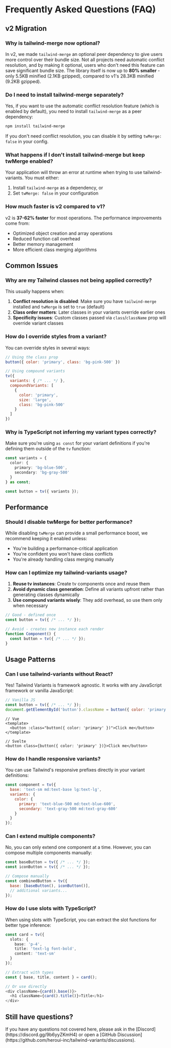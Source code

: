# Frequently Asked Questions (FAQ)


## v2 Migration

### Why is tailwind-merge now optional?

In v2, we made `tailwind-merge` an optional peer dependency to give users more control over their bundle size. Not all projects need automatic conflict resolution, and by making it optional, users who don't need this feature can save significant bundle size. The library itself is now up to **80% smaller** - only 5.5KB minified (2.1KB gzipped), compared to v1's 28.3KB minified (9.2KB gzipped).

### Do I need to install tailwind-merge separately?

Yes, if you want to use the automatic conflict resolution feature (which is enabled by default), you need to install `tailwind-merge` as a peer dependency:

```bash
npm install tailwind-merge
```

If you don't need conflict resolution, you can disable it by setting `twMerge: false` in your config.

### What happens if I don't install tailwind-merge but keep twMerge enabled?

Your application will throw an error at runtime when trying to use tailwind-variants. You must either:
1. Install `tailwind-merge` as a dependency, or
2. Set `twMerge: false` in your configuration

### How much faster is v2 compared to v1?

v2 is **37-62% faster** for most operations. The performance improvements come from:
- Optimized object creation and array operations
- Reduced function call overhead
- Better memory management
- More efficient class merging algorithms

## Common Issues

### Why are my Tailwind classes not being applied correctly?

This usually happens when:
1. **Conflict resolution is disabled**: Make sure you have `tailwind-merge` installed and `twMerge` is set to `true` (default)
2. **Class order matters**: Later classes in your variants override earlier ones
3. **Specificity issues**: Custom classes passed via `class`/`className` prop will override variant classes

### How do I override styles from a variant?

You can override styles in several ways:

```js
// Using the class prop
button({ color: 'primary', class: 'bg-pink-500' })

// Using compound variants
tv({
  variants: { /* ... */ },
  compoundVariants: [
    {
      color: 'primary',
      size: 'large',
      class: 'bg-pink-500'
    }
  ]
})
```

### Why is TypeScript not inferring my variant types correctly?

Make sure you're using `as const` for your variant definitions if you're defining them outside of the `tv` function:

```ts
const variants = {
  color: {
    primary: 'bg-blue-500',
    secondary: 'bg-gray-500'
  }
} as const;

const button = tv({ variants });
```

## Performance

### Should I disable twMerge for better performance?

While disabling `twMerge` can provide a small performance boost, we recommend keeping it enabled unless:
- You're building a performance-critical application
- You're confident you won't have class conflicts
- You're already handling class merging manually

### How can I optimize my tailwind-variants usage?

1. **Reuse tv instances**: Create tv components once and reuse them
2. **Avoid dynamic class generation**: Define all variants upfront rather than generating classes dynamically
3. **Use compound variants wisely**: They add overhead, so use them only when necessary

```js
// Good - defined once
const button = tv({ /* ... */ });

// Avoid - creates new instance each render
function Component() {
  const button = tv({ /* ... */ });
}
```

## Usage Patterns

### Can I use tailwind-variants without React?

Yes! Tailwind Variants is framework agnostic. It works with any JavaScript framework or vanilla JavaScript:

```js
// Vanilla JS
const button = tv({ /* ... */ });
document.getElementById('button').className = button({ color: 'primary' });
```

```vue
// Vue
<template>
  <button :class="button({ color: 'primary' })">Click me</button>
</template>
```

```svelte
// Svelte
<button class={button({ color: 'primary' })}>Click me</button>
```

### How do I handle responsive variants?

You can use Tailwind's responsive prefixes directly in your variant definitions:

```js
const component = tv({
  base: 'text-sm md:text-base lg:text-lg',
  variants: {
    color: {
      primary: 'text-blue-500 md:text-blue-600',
      secondary: 'text-gray-500 md:text-gray-600'
    }
  }
});
```

### Can I extend multiple components?

No, you can only extend one component at a time. However, you can compose multiple components manually:

```js
const baseButton = tv({ /* ... */ });
const iconButton = tv({ /* ... */ });

// Compose manually
const combinedButton = tv({
  base: [baseButton(), iconButton()],
  // additional variants...
});
```

### How do I use slots with TypeScript?

When using slots with TypeScript, you can extract the slot functions for better type inference:

```ts
const card = tv({
  slots: {
    base: 'p-4',
    title: 'text-lg font-bold',
    content: 'text-sm'
  }
});

// Extract with types
const { base, title, content } = card();

// Or use directly
<div className={card().base()}>
  <h1 className={card().title()}>Title</h1>
</div>
```

## Still have questions?

<Callout type="info">
  If you have any questions not covered here, please ask in the [Discord](https://discord.gg/9b6yyZKmH4) or open a [GitHub Discussion](https://github.com/heroui-inc/tailwind-variants/discussions).
</Callout>
